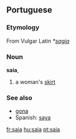 ==Portuguese==
===Etymology===
From Vulgar Latin ''*[[sagia]]''

===Noun===
'''saia''', {{f}}
# a woman's [[skirt]]

=== See also ===
*[[gona]]
*Spanish: [[saya]]

[[fr:saia]]
[[hu:saia]]
[[pt:saia]]